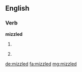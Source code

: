 ==English==

===Verb===
'''mizzled'''

# {{past of|mizzle}}
# {{humorous}} {{form of|deliberate misspelling|misled}}

[[de:mizzled]]
[[fa:mizzled]]
[[mg:mizzled]]